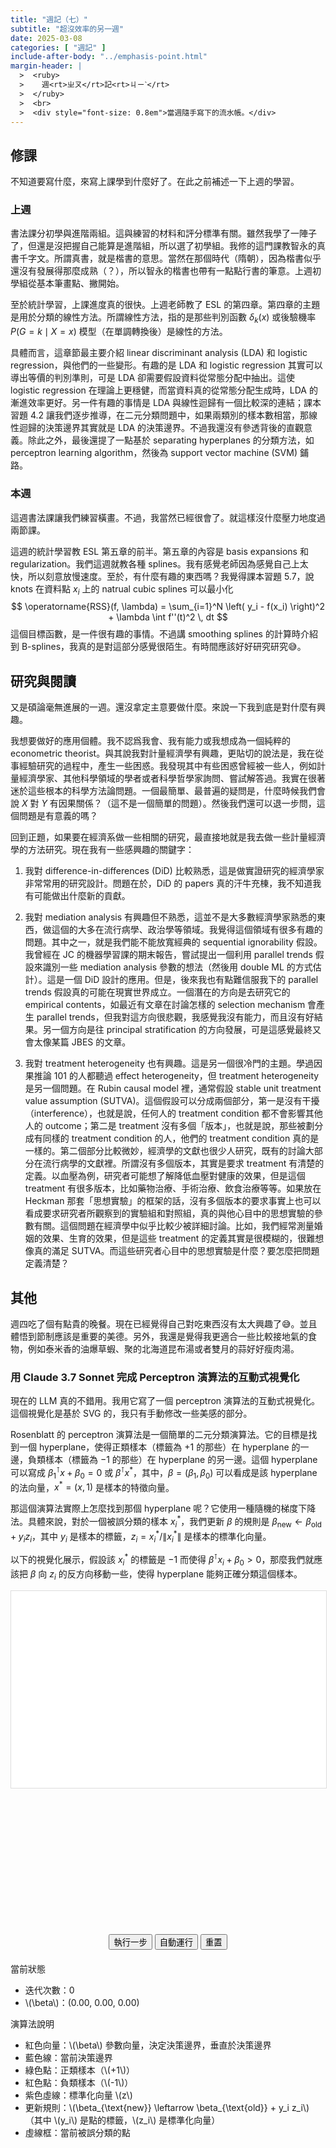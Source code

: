 ```yaml
---
title: "週記（七）"
subtitle: "超沒效率的另一週"
date: 2025-03-08
categories: [ "週記" ]
include-after-body: "../emphasis-point.html"
margin-header: |
  >  <ruby>
  >    週<rt>ㄓㄡ</rt>記<rt>ㄐㄧˋ</rt>
  >  </ruby>
  >  <br>
  >  <div style="font-size: 0.8em">當週隨手寫下的流水帳。</div>
---
```


## 修課

不知道要寫什麼，來寫上課學到什麼好了。在此之前補述一下上週的學習。

### 上週

書法課分初學與進階兩組。這與練習的材料和評分標準有關。雖然我學了一陣子了，但還是沒把握自己能算是進階組，所以選了初學組。我修的這門課教智永的真書千字文。所謂真書，就是楷書的意思。當然在那個時代（隋朝），因為楷書似乎還沒有發展得那麼成熟（？），所以智永的楷書也帶有一點點行書的筆意。上週初學組從基本筆畫點、撇開始。

至於統計學習，上課進度真的很快。上週老師教了 ESL 的第四章。第四章的主題是用於分類的線性方法。所謂線性方法，指的是那些判別函數 $\delta_k(x)$ 或後驗機率 $P(G = k \mid X = x)$ 模型（在單調轉換後）是線性的方法。

具體而言，這章節最主要介紹 linear discriminant analysis (LDA) 和 logistic regression，與他們的一些變形。有趣的是 LDA 和 logistic regression 其實可以導出等價的判別準則，可是 LDA 卻需要假設資料從常態分配中抽出。這使 logistic regression 在理論上更穩健，而當資料真的從常態分配生成時，LDA 的漸進效率更好。另一件有趣的事情是 LDA 與線性迴歸有一個比較深的連結；課本習題 4.2 讓我們逐步推導，在二元分類問題中，如果兩類別的樣本數相當，那線性迴歸的決策邊界其實就是 LDA 的決策邊界。不過我還沒有參透背後的直觀意義。除此之外，最後還提了一點基於 separating hyperplanes 的分類方法，如 perceptron learning algorithm，然後為 support vector machine (SVM) 鋪路。

### 本週

這週書法課讓我們練習橫畫。不過，我當然已經很會了。就這樣沒什麼壓力地度過兩節課。

這週的統計學習教 ESL 第五章的前半。第五章的內容是 basis expansions 和 regularization。我們這週就教各種 splines。我有感覺老師因為感覺自己上太快，所以刻意放慢速度。至於，有什麼有趣的東西嗎？我覺得課本習題 5.7，說 knots 在資料點 $x_i$ 上的 natrual cubic splines 可以最小化
$$
\operatorname{RSS}(f, \lambda)
= \sum_{i=1}^N \left( y_i - f(x_i) \right)^2 + \lambda \int f''(t)^2 \, dt
$$
這個目標函數，是一件很有趣的事情。不過講 smoothing splines 的計算時介紹到 B-splines，我真的是對這部分感覺很陌生。有時間應該好好研究研究😅。

## 研究與閱讀

又是碩論毫無進展的一週。還沒拿定主意要做什麼。來說一下我到底是對什麼有興趣。

我想要做好的應用個體。我不認爲我會、我有能力或我想成為一個純粹的 econometric theorist。與其說我對計量經濟學有興趣，更貼切的說法是，我在從事經驗研究的過程中，產生一些困惑。我發現其中有些困惑曾經被一些人，例如計量經濟學家、其他科學領域的學者或者科學哲學家詢問、嘗試解答過。我實在很著迷於這些根本的科學方法論問題。一個最簡單、最普遍的疑問是，什麼時候我們會說 $X$ 對 $Y$ 有因果關係？（這不是一個簡單的問題）。然後我們還可以退一步問，這個問題是有意義的嗎？

回到正題，如果要在經濟系做一些相關的研究，最直接地就是我去做一些計量經濟學的方法研究。現在我有一些感興趣的關鍵字：

1. 我對 difference-in-differences (DiD) 比較熟悉，這是做實證研究的經濟學家非常常用的研究設計。問題在於，DiD 的 papers 真的汗牛充棟，我不知道我有可能做出什麼新的貢獻。

2. 我對 mediation analysis 有興趣但不熟悉，這並不是大多數經濟學家熟悉的東西，做這個的大多在流行病學、政治學等領域。我覺得這個領域有很多有趣的問題。其中之一，就是我們能不能放寬經典的 sequential ignorability 假設。我曾經在 JC 的機器學習課的期末報告，嘗試提出一個利用 parallel trends 假設來識別一些 mediation analysis 參數的想法（然後用 double ML 的方式估計）。這是一個 DiD 設計的應用。但是，後來我也有點難信服我下的 parallel trends 假設真的可能在現實世界成立。一個潛在的方向是去研究它的 empirical contents，如最近有文章在討論怎樣的 selection mechanism 會產生 parallel trends，但我對這方向很悲觀，我感覺我沒有能力，而且沒有好結果。另一個方向是往 principal stratification 的方向發展，可是這感覺最終又會太像某篇 JBES 的文章。

3. 我對 treatment heterogeneity 也有興趣。這是另一個很冷門的主題。學過因果推論 101 的人都聽過 effect heterogeneity，但 treatment heterogeneity 是另一個問題。在 Rubin causal model 裡，通常假設 stable unit treatment value assumption (SUTVA)。這個假設可以分成兩個部分，第一是沒有干擾（interference），也就是說，任何人的 treatment condition 都不會影響其他人的 outcome；第二是 treatment 沒有多個「版本」，也就是說，那些被劃分成有同樣的 treatment condition 的人，他們的 treatment condition 真的是一樣的。第二個部分比較微妙，經濟學的文獻也很少人研究，既有的討論大部分在流行病學的文獻裡。所謂沒有多個版本，其實是要求 treatment 有清楚的定義。以血壓為例，研究者可能想了解降低血壓對健康的效果，但是這個 treatment 有很多版本，比如藥物治療、手術治療、飲食治療等等。如果放在 Heckman 那套「思想實驗」的框架的話，沒有多個版本的要求事實上也可以看成要求研究者所觀察到的實驗組和對照組，真的與他心目中的思想實驗的參數有關。這個問題在經濟學中似乎比較少被詳細討論。比如，我們經常測量婚姻的效果、生育的效果，但是這些 treatment 的定義其實是很模糊的，很難想像真的滿足 SUTVA。而這些研究者心目中的思想實驗是什麼？要怎麼把問題定義清楚？

## 其他

週四吃了個有點貴的晚餐。現在已經覺得自己對吃東西沒有太大興趣了😅。並且體悟到節制應該是重要的美德。另外，我還是覺得我更適合一些比較接地氣的食物，例如泰米香的油爆草蝦、聚的北海道昆布湯或者雙月的蒜好好瘦肉湯。

### 用 Claude 3.7 Sonnet 完成 Perceptron 演算法的互動式視覺化

現在的 LLM 真的不錯用。我用它寫了一個 perceptron 演算法的互動式視覺化。這個視覺化是基於 SVG 的，我只有手動修改一些美感的部分。

Rosenblatt 的 perceptron 演算法是一個簡單的二元分類演算法。它的目標是找到一個 hyperplane，使得正類樣本（標籤為 $+1$ 的那些）在 hyperplane 的一邊，負類樣本（標籤為 $-1$ 的那些）在 hyperplane 的另一邊。這個 hyperplane 可以寫成 $\beta_1^\intercal x + \beta_0 = 0$ 或 $\beta^\intercal x^*$，其中，$\beta = (\beta_1, \beta_0)$ 可以看成是該 hyperplane 的法向量，$x^* = (x, 1)$ 是樣本的特徵向量。

那這個演算法實際上怎麼找到那個 hyperplane 呢？它使用一種隨機的梯度下降法。具體來說，對於一個被誤分類的樣本 $x_i^*$，我們更新 $\beta$ 的規則是 $\beta_{\text{new}} \leftarrow \beta_{\text{old}} + y_i z_i$，其中 $y_i$ 是樣本的標籤，$z_i = x_i^* / \| x_i^* \|$ 是樣本的標準化向量。

以下的視覺化展示，假設該 $x_i^*$ 的標籤是 $-1$ 而使得 $\beta^\intercal x_i + \beta_0 > 0$，那麼我們就應該把 $\beta$ 向 $z_i$ 的反方向移動一些，使得 hyperplane 能夠正確分類這個樣本。

```{=html}
<div id="perceptron-container" style="max-width:900px;margin:0 auto;">
  <div style="width:100%;height:550px;position:relative;">
    <svg id="perceptron-svg" width="800" height="500" style="display:block;margin:0 auto;border:1px solid #ddd;background-color:#fff;"></svg>
  </div>

  <div style="text-align:center;margin-bottom:20px;">
    <button id="step-button" class="btn btn-primary">執行一步</button>
    <button id="auto-button" class="btn btn-success">自動運行</button>
    <button id="reset-button" class="btn btn-danger">重置</button>
  </div>

  <div class="callout callout-style-default callout-note callout-titled">
  <div class="callout-header d-flex align-content-center">
  <div class="callout-icon-container">
  <i class="callout-icon"></i>
  </div>
  <div class="callout-title-container flex-fill">
  當前狀態
  </div>
  </div>
  <div class="callout-body-container callout-body">
  <ul>
    <li>迭代次數：<span id="iteration-count">0</span></li>
    <li><span class="math inline">\(\beta\)</span>：(<span id="beta-x">0.00</span>, <span id="beta-y">0.00</span>, <span id="beta-bias">0.00</span>)</li>
    <li id="selected-point-info" style="display:none;">
      <ul>
        <li>選中的點：(<span id="point-x"></span>, <span id="point-y"></span>)；標籤：<span id="point-label"></span></li>
        <li>標準化向量 <span class="math inline">\(z\)</span>：(<span id="z-x"></span>, <span id="z-y"></span>, <span id="z-bias"></span>)</li>
      </ul>
    </li>
  </ul>
  </div>
  </div>

  <div class="callout callout-style-default callout-tip callout-titled">
  <div class="callout-header d-flex align-content-center">
  <div class="callout-icon-container">
  <i class="callout-icon"></i>
  </div>
  <div class="callout-title-container flex-fill">
  演算法說明
  </div>
  </div>
  <div class="callout-body-container callout-body">
  <ul>
    <li>紅色向量：<span class="math inline">\(\beta\)</span> 參數向量，決定決策邊界，垂直於決策邊界</li>
    <li>藍色線：當前決策邊界</li>
    <li>綠色點：正類樣本（<span class="math inline">\(+1\)</span>）</li>
    <li>紅色點：負類樣本（<span class="math inline">\(-1\)</span>）</li>
    <li>紫色虛線：標準化向量 <span class="math inline">\(z\)</span> </li>
    <li>更新規則：<span class="math inline">\(\beta_{\text{new}} \leftarrow \beta_{\text{old}} + y_i z_i\)</span>（其中 <span class="math inline">\(y_i\)</span> 是點的標籤，<span class="math inline">\(z_i\)</span>  是標準化向量）</li>
    <li>虛線框：當前被誤分類的點</li>
  </ul>
  </div>
  </div>

<script>
document.addEventListener('DOMContentLoaded', function() {
  // 畫布設置 - 增加尺寸
  const svg = document.getElementById('perceptron-svg');
  const width = parseFloat(svg.getAttribute('width'));
  const height = parseFloat(svg.getAttribute('height'));
  const margin = 40; // 增加邊距
  const centerX = width / 2;
  const centerY = height / 2;
  const scale = 70; // 增加刻度比例
  
  // SVG 命名空間
  const svgNS = "http://www.w3.org/2000/svg";
  
  // 感知機狀態
  let beta = { x: 0, y: 0, bias: 0 };
  // 修改數據點，使它們更加分散，避免靠近決策邊界的模糊情況
  let points = [
    { id: 1, x: 2.5, y: 1.5, label: 1 },
    { id: 2, x: 1.5, y: 2.5, label: 1 },
    { id: 3, x: -0.5, y: 1.5, label: 1 },
    { id: 4, x: -2.5, y: -1.5, label: -1 },
    { id: 5, x: -1.5, y: -2.5, label: -1 },
    { id: 6, x: 1.5, y: -1.5, label: -1 }
  ];
  let selectedPoint = null;
  let iterations = 0;
  let autoRunTimer = null;
  
  // 座標轉換函數
  function toScreenX(x) {
    return centerX + x * scale;
  }
  
  function toScreenY(y) {
    return centerY - y * scale;
  }
  
  // 標準化向量
  function normalize(vector) {
    const norm = Math.sqrt(vector.x * vector.x + vector.y * vector.y + 1);
    return {
      x: vector.x / norm,
      y: vector.y / norm,
      bias: 1 / norm
    };
  }
  
  // 判斷點是否被錯誤分類 - 增加明確的閾值
  function isMisclassified(point) {
    const normalizedPoint = normalize(point);
    const dotProduct = beta.x * normalizedPoint.x + beta.y * normalizedPoint.y + beta.bias * normalizedPoint.bias;
    
    // 使用閾值，避免非常接近決策邊界的情況引起混淆
    const threshold = 0.01;
    
    if (point.label > 0) {
      return dotProduct < threshold; // 正類樣本應該有較大的正值
    } else {
      return dotProduct > -threshold; // 負類樣本應該有較大的負值
    }
  }
  
  // 找到第一個錯誤分類的點
  function findMisclassifiedPoint() {
    return points.find(point => isMisclassified(point)) || null;
  }
  
  // 初始化 SVG
  function initializeSVG() {
    // 清空 SVG
    while (svg.firstChild) {
      svg.removeChild(svg.firstChild);
    }
    
    // 定義箭頭標記
    const defs = document.createElementNS(svgNS, "defs");
    const marker = document.createElementNS(svgNS, "marker");
    marker.setAttribute("id", "arrowhead");
    marker.setAttribute("markerWidth", "10");
    marker.setAttribute("markerHeight", "7");
    marker.setAttribute("refX", "9");
    marker.setAttribute("refY", "3.5");
    marker.setAttribute("orient", "auto");
    
    const polygon = document.createElementNS(svgNS, "polygon");
    polygon.setAttribute("points", "0 0, 10 3.5, 0 7");
    
    marker.appendChild(polygon);
    defs.appendChild(marker);
    svg.appendChild(defs);
    
    // 繪製坐標軸 - 增加粗細
    const xAxis = document.createElementNS(svgNS, "line");
    xAxis.setAttribute("x1", margin);
    xAxis.setAttribute("x2", width - margin);
    xAxis.setAttribute("y1", centerY);
    xAxis.setAttribute("y2", centerY);
    xAxis.setAttribute("stroke", "black");
    xAxis.setAttribute("stroke-width", "1.5"); // 增加線寬
    svg.appendChild(xAxis);
    
    const yAxis = document.createElementNS(svgNS, "line");
    yAxis.setAttribute("x1", centerX);
    yAxis.setAttribute("x2", centerX);
    yAxis.setAttribute("y1", margin);
    yAxis.setAttribute("y2", height - margin);
    yAxis.setAttribute("stroke", "black");
    yAxis.setAttribute("stroke-width", "1.5"); // 增加線寬
    svg.appendChild(yAxis);
    
    // x軸標籤
    const xLabel = document.createElementNS(svgNS, "text");
    xLabel.setAttribute("x", width - margin + 20);
    xLabel.setAttribute("y", centerY + 15);
    xLabel.setAttribute("font-size", "16");
    xLabel.textContent = "x₁";
    svg.appendChild(xLabel);
    
    // y軸標籤
    const yLabel = document.createElementNS(svgNS, "text");
    yLabel.setAttribute("x", centerX - 15);
    yLabel.setAttribute("y", margin - 20);
    yLabel.setAttribute("font-size", "16");
    yLabel.textContent = "x₂";
    svg.appendChild(yLabel);
    
    // 繪製刻度
    [-3, -2, -1, 1, 2, 3].forEach(val => {
      // X軸刻度
      const xTick = document.createElementNS(svgNS, "line");
      xTick.setAttribute("x1", toScreenX(val));
      xTick.setAttribute("x2", toScreenX(val));
      xTick.setAttribute("y1", centerY - 5);
      xTick.setAttribute("y2", centerY + 5);
      xTick.setAttribute("stroke", "black");
      xTick.setAttribute("stroke-width", "1");
      svg.appendChild(xTick);
      
      const xText = document.createElementNS(svgNS, "text");
      xText.setAttribute("x", toScreenX(val));
      xText.setAttribute("y", centerY + 20);
      xText.setAttribute("text-anchor", "middle");
      xText.setAttribute("font-size", "12");
      xText.textContent = val;
      svg.appendChild(xText);
      
      // Y軸刻度
      const yTick = document.createElementNS(svgNS, "line");
      yTick.setAttribute("x1", centerX - 4);
      yTick.setAttribute("x2", centerX + 4);
      yTick.setAttribute("y1", toScreenY(val));
      yTick.setAttribute("y2", toScreenY(val));
      yTick.setAttribute("stroke", "black");
      yTick.setAttribute("stroke-width", "1");
      svg.appendChild(yTick);
      
      const yText = document.createElementNS(svgNS, "text");
      yText.setAttribute("x", centerX - 20);
      yText.setAttribute("y", toScreenY(val) + 5);
      yText.setAttribute("text-anchor", "middle");
      yText.setAttribute("font-size", "12");
      yText.textContent = val;
      svg.appendChild(yText);
    });
    
    // 原點標記
    const originText = document.createElementNS(svgNS, "text");
    originText.setAttribute("x", centerX - 20);
    originText.setAttribute("y", centerY + 20);
    originText.setAttribute("font-size", "12");
    originText.textContent = "O";
    svg.appendChild(originText);
  }
  
  // 繪製決策邊界
  function drawDecisionBoundary() {
    // 移除舊的決策邊界
    const oldLine = svg.querySelector(".decision-boundary");
    if (oldLine) {
      svg.removeChild(oldLine);
    }
    
    if (beta.x === 0 && beta.y === 0) {
      return;
    }
    
    // ax + by + c = 0 形式
    const a = beta.x;
    const b = beta.y;
    const c = beta.bias;
    
    // 計算與畫布邊界的交點
    let startX, startY, endX, endY;
    
    if (Math.abs(b) < 0.001) {
      // 近似垂直線
      startX = -c / a;
      endX = startX;
      startY = -4;
      endY = 4;
    } else {
      // 一般情況
      startX = -4;
      startY = (-c - a * startX) / b;
      endX = 4;
      endY = (-c - a * endX) / b;
    }
    
    const line = document.createElementNS(svgNS, "line");
    line.setAttribute("x1", toScreenX(startX));
    line.setAttribute("y1", toScreenY(startY));
    line.setAttribute("x2", toScreenX(endX));
    line.setAttribute("y2", toScreenY(endY));
    line.setAttribute("stroke", "blue");
    line.setAttribute("stroke-width", "2");
    line.setAttribute("class", "decision-boundary");
    svg.appendChild(line);
  }
  
  // 繪製參數向量 beta
  function drawBetaVector() {
    // 移除舊的參數向量
    const oldVector = svg.querySelector(".beta-vector");
    if (oldVector) {
      svg.removeChild(oldVector);
    }
    
    if (beta.x === 0 && beta.y === 0) {
      return;
    }
    
    const line = document.createElementNS(svgNS, "line");
    line.setAttribute("x1", centerX);
    line.setAttribute("y1", centerY);
    line.setAttribute("x2", toScreenX(beta.x));
    line.setAttribute("y2", toScreenY(beta.y));
    line.setAttribute("stroke", "red");
    line.setAttribute("stroke-width", "2");
    line.setAttribute("marker-end", "url(#arrowhead)");
    line.setAttribute("class", "beta-vector");
    svg.appendChild(line);
  }
  
  // 繪製標準化向量 z
  function drawNormalizedVector() {
    // 移除舊的標準化向量
    const oldVector = svg.querySelector(".normalized-vector");
    if (oldVector) {
      svg.removeChild(oldVector);
    }
    
    if (!selectedPoint) {
      return;
    }
    
    const z = normalize(selectedPoint);
    const zx = z.x * scale * 0.5;
    const zy = z.y * scale * 0.5;
    
    const line = document.createElementNS(svgNS, "line");
    line.setAttribute("x1", centerX);
    line.setAttribute("y1", centerY);
    line.setAttribute("x2", centerX + zx);
    line.setAttribute("y2", centerY - zy);
    line.setAttribute("stroke", "purple");
    line.setAttribute("stroke-width", "2");
    line.setAttribute("stroke-dasharray", "5,5");
    line.setAttribute("marker-end", "url(#arrowhead)");
    line.setAttribute("class", "normalized-vector");
    svg.appendChild(line);
  }
  
  // 繪製數據點 - 修改為更清晰地顯示誤分類點
  function drawPoints() {
    // 移除舊的點
    const oldPoints = svg.querySelectorAll(".data-point");
    oldPoints.forEach(point => {
      svg.removeChild(point);
    });
    
    points.forEach(point => {
      const isSelected = selectedPoint && selectedPoint.id === point.id;
      const fillColor = point.label > 0 ? "#4CAF50" : "#F44336";
      const isMisclassed = isMisclassified(point);
      
      const circle = document.createElementNS(svgNS, "circle");
      circle.setAttribute("cx", toScreenX(point.x));
      circle.setAttribute("cy", toScreenY(point.y));
      circle.setAttribute("r", isSelected ? 12 : 10); // 增加點的大小
      circle.setAttribute("fill", fillColor);
      
      // 強調誤分類的點
      if (isMisclassed) {
        circle.setAttribute("opacity", 1);
        circle.setAttribute("stroke", "black");
        circle.setAttribute("stroke-width", 2);
        circle.setAttribute("stroke-dasharray", "2,2"); // 添加虛線邊框
      } else {
        circle.setAttribute("opacity", 0.8);
        circle.setAttribute("stroke", isSelected ? "black" : "none");
        circle.setAttribute("stroke-width", isSelected ? 2 : 0);
      }
      
      circle.setAttribute("class", "data-point");
      svg.appendChild(circle);
      
      const text = document.createElementNS(svgNS, "text");
      text.setAttribute("x", toScreenX(point.x));
      text.setAttribute("y", toScreenY(point.y) - 15);
      text.setAttribute("text-anchor", "middle");
      text.setAttribute("font-size", "13"); // 增加字體大小
      text.setAttribute("font-weight", "bold"); // 加粗
      text.setAttribute("class", "data-point");
      text.textContent = `(${point.x}, ${point.y})`;
      svg.appendChild(text);
    });
  }
  
  // 更新狀態顯示
  function updateStatusDisplay() {
    document.getElementById("iteration-count").textContent = iterations;
    document.getElementById("beta-x").textContent = beta.x.toFixed(2);
    document.getElementById("beta-y").textContent = beta.y.toFixed(2);
    document.getElementById("beta-bias").textContent = beta.bias.toFixed(2);
    
    const selectedPointInfo = document.getElementById("selected-point-info");
    
    if (selectedPoint) {
      const z = normalize(selectedPoint);
      
      document.getElementById("point-x").textContent = selectedPoint.x;
      document.getElementById("point-y").textContent = selectedPoint.y;
      document.getElementById("point-label").textContent = selectedPoint.label;
      document.getElementById("z-x").textContent = z.x.toFixed(2);
      document.getElementById("z-y").textContent = z.y.toFixed(2);
      document.getElementById("z-bias").textContent = z.bias.toFixed(2);
      
      selectedPointInfo.style.display = "block";
    } else {
      selectedPointInfo.style.display = "none";
    }
    
    // 更新按鈕狀態
    const stepButton = document.getElementById("step-button");
    const autoButton = document.getElementById("auto-button");
    
    const misclassifiedPoint = findMisclassifiedPoint();
    stepButton.disabled = !misclassifiedPoint;
    autoButton.disabled = !misclassifiedPoint;
    
    if (!misclassifiedPoint && autoRunTimer) {
      clearInterval(autoRunTimer);
      autoRunTimer = null;
      autoButton.textContent = "自動運行";
    }
  }
  
  // 重繪整個視覺化
  function redraw() {
    drawDecisionBoundary();
    drawBetaVector();
    drawNormalizedVector();
    drawPoints();
    updateStatusDisplay();
  }
  
  // 執行一步感知機更新
  function runStep() {
    const misclassifiedPoint = findMisclassifiedPoint();
    
    if (misclassifiedPoint) {
      selectedPoint = misclassifiedPoint;
      
      // 標準化點
      const z = normalize(misclassifiedPoint);
      
      // 更新 beta
      beta.x = beta.x + misclassifiedPoint.label * z.x;
      beta.y = beta.y + misclassifiedPoint.label * z.y;
      beta.bias = beta.bias + misclassifiedPoint.label * z.bias;
      
      iterations++;
      
      redraw();
      return true;
    } else {
      selectedPoint = null;
      redraw();
      return false;
    }
  }
  
  // 重置感知機
  function reset() {
    beta = { x: 0, y: 0, bias: 0 };
    selectedPoint = null;
    iterations = 0;
    
    if (autoRunTimer) {
      clearInterval(autoRunTimer);
      autoRunTimer = null;
      document.getElementById("auto-button").textContent = "自動運行";
    }
    
    redraw();
  }
  
  // 事件監聽器
  document.getElementById("step-button").addEventListener("click", function() {
    runStep();
  });
  
  document.getElementById("auto-button").addEventListener("click", function() {
    if (autoRunTimer) {
      clearInterval(autoRunTimer);
      autoRunTimer = null;
      this.textContent = "自動運行";
    } else {
      this.textContent = "暫停";
      autoRunTimer = setInterval(function() {
        const hasMore = runStep();
        if (!hasMore) {
          clearInterval(autoRunTimer);
          autoRunTimer = null;
          document.getElementById("auto-button").textContent = "自動運行";
        }
      }, 1000);
    }
  });
  
  document.getElementById("reset-button").addEventListener("click", reset);
  
  // 初始化
  initializeSVG();
  redraw();
});
</script>
```
